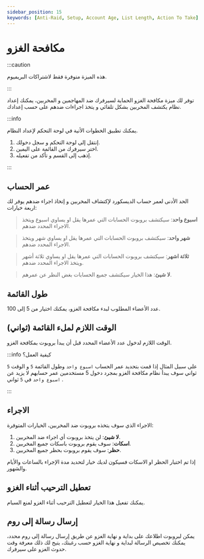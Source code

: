 ```yaml
---
sidebar_position: 15
keywords: [Anti-Raid, Setup, Account Age, List Length, Action To Take] 
---
```


# مكافحة الغزو

:::caution

هذه الميزة متوفرة فقط لاشتراكات البريميوم.

:::

توفر لك ميزة مكافحة الغزو الحماية لسيرفرك ضد المهاجمين و المخربين، يمكنك إعداد نظام يكتشف المخربين بشكل تلقائي و يتخذ اجراءات ضدهم على حسب إعدادك.

:::info

يمكنك تطبيق الخطوات الأتية في لوحة التحكم لإعداد النظام.

1. إنتقل إلى لوحة التحكم و سجل دخولك. 
2. اختر سيرفرك من القائمة على اليمين.
3. إذهب إلى القسم و تأكد من تفعيله.

:::

## عمر الحساب

الحد الأدنى لعمر حساب الديسكورد لإكتشاف المخربين و إتخاذ اجراء ضدهم يوفر لك اربعة خيارات:

> **اسبوع واحد**: سيكتشف بروبوت الحسابات التي عمرها يقل او يساوي اسبوع ويتخذ الاجراء المحدد ضدهم.

> **شهر واحد**: سيكتشف بروبوت الحسابات التي عمرها يقل او يساوي شهر ويتخذ الاجراء المحدد ضدهم.

> **ثلاثة اشهر**: سيكتشف بروبوت الحسابات التي عمرها يقل او يساوي ثلاثة أشهر ويتخذ الاجراء المحدد ضدهم.

> **لا شيئ**: هذا الخيار سيكتشف جميع الحسابات بغض النظر عن عمرهم.


## طول القائمة

عدد الأعضاء المطلوب لبدء مكافحة الغزو، يمكنك اختيار من 5 إلى 100.

## الوقت اللازم لملء القائمة (ثواني)


الوقت اللازم لدخول عدد الأعضاء المحدد قبل أن يبدأ بروبوت بمكافحة الغزو.

:::info كيفية العمل؟

على سبيل المثال إذا قمت بتحديد عمر الحساب `اسبوع واحد` وطول القائمة `5` و الوقت `5` ثواني سوف يبدأ نظام مكافحة الغزو بمجرد دخول 5 مستخدمين عمر حسابهم لا يزيد عن `اسبوع واحد` في `5` ثواني .

:::

## الاجراء

الاجراء الذي سوف يتخذه بروبوت ضد المخربين، الخيارات المتوفرة:

1. **لا شيئ**: لن يتخذ بروبوت أي اجراء ضد المخربين.
2. **اسكات**: سوف يقوم بروبوت باسكات جميع المخربين.
3. **حظر**: سوف يقوم بروبوت بحظر جميع المخربين.

إذا تم اختيار الحظر او الاسكات فسيكون لديك خيار لتحديد مدة الإجراء بالساعات والأيام والشهور.

## تعطيل الترحيب أثناء الغزو

يمكنك تفعيل هذا الخيار لتعطيل الترحيب أثناء الغزو لمنع السبام.

## إرسال رسالة إلى روم

يمكن لبروبوت اطلاعك على بداية و نهاية الغزو عن طريق إرسال رسالة إلى روم محدد، يمكنك تخصيص الرسالة لبداية و نهاية الغزو حسب رغبتك، يتيح لك ذلك معرفة وقت حدوث الغزو على سيرفرك.
